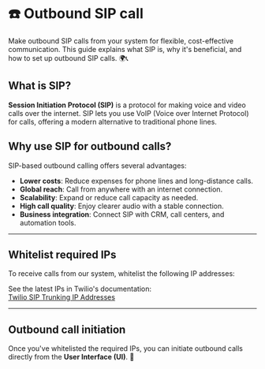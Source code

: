 # ☎️ Outbound SIP call

Make outbound SIP calls from your system for flexible, cost-effective communication. This guide explains what SIP is, why it's beneficial, and how to set up outbound SIP calls. 🌍📞

## What is SIP?
**Session Initiation Protocol (SIP)** is a protocol for making voice and video calls over the internet. SIP lets you use VoIP (Voice over Internet Protocol) for calls, offering a modern alternative to traditional phone lines.

## Why use SIP for outbound calls?
SIP-based outbound calling offers several advantages:
- **Lower costs**: Reduce expenses for phone lines and long-distance calls.
- **Global reach**: Call from anywhere with an internet connection.
- **Scalability**: Expand or reduce call capacity as needed.
- **High call quality**: Enjoy clearer audio with a stable connection.
- **Business integration**: Connect SIP with CRM, call centers, and automation tools.

---

## Whitelist required IPs
To receive calls from our system, whitelist the following IP addresses:

See the latest IPs in Twilio's documentation:  
[Twilio SIP Trunking IP Addresses](https://www.twilio.com/docs/sip-trunking/ip-addresses)

---

## Outbound call initiation
Once you've whitelisted the required IPs, you can initiate outbound calls directly from the **User Interface (UI)**. 🚀

